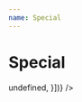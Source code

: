```yaml
---
name: Special
---
```



# Special

<Playground>
  <Recipe config={StenographyConfig.withStructures([{
      name: 'Arrow',
      combos: ['up', 'down', 'left', 'right'],
      callback: () => undefined,
  }])} />
</Playground>
